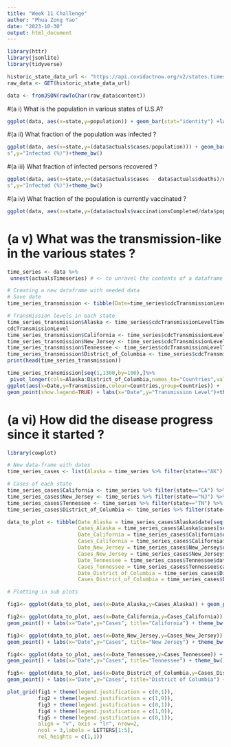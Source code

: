 ---
title: "Week 11 Challenge"
author: "Phua Zong Yao"
date: "2023-10-30"
output: html_document
---


```{r eval=TRUE,echo=FALSE}

library(httr)
library(jsonlite)
library(tidyverse)

historic_state_data_url <- "https://api.covidactnow.org/v2/states.timeseries.json?apiKey=5c364b02867540a39e590eb09c25cc66"
raw_data <- GET(historic_state_data_url)

```

```{r,eval=TRUE,echo=FALSE, message = FALSE}

data <- fromJSON(rawToChar(raw_data$content)) 

```

#(a i) What is the population in various states of U.S.A?

```{r eval=TRUE,echo=FALSE}

ggplot(data, aes(x=state,y=population)) + geom_bar(stat="identity") +labs(x="States",y="Population") + theme_bw()

```

#(a ii) What fraction of the population was infected ?

```{r,eval=TRUE,echo=FALSE}

ggplot(data, aes(x=state,y=(data$actuals$cases/population))) + geom_bar(stat="identity") + labs(x="State
s",y="Infected (%)")+theme_bw()

```

#(a iii) What fraction of infected persons recovered ?

```{r, eval=TRUE,echo=FALSE}

ggplot(data, aes(x=state,y=(data$actuals$cases - data$actuals$deaths)/data$actuals$cases)) + geom_bar(stat="identity") + labs(x="State
s",y="Infected (%)")+theme_bw()

```

#(a iv) What fraction of the population is currently vaccinated ?

```{r,eval=TRUE,echo=FALSE, message = FALSE}

ggplot(data, aes(x=state,y=(data$actuals$vaccinationsCompleted/data$population))) + geom_bar(stat="identity") + labs(x="States",y="Infected (%)")+theme_bw()

```

# (a v) What was the transmission-like in the various states ?

```{r, eval=TRUE,echo=FALSE}

time_series <- data %>%
 unnest(actualsTimeseries) # <- to unravel the contents of a dataframe within a dataframe, use unnest

# Creating a new dataframe with needed data
# Save date
time_series_transmission <- tibble(Date=time_series$cdcTransmissionLevelTimeseries[[which(data$state=="CA")]]$date)

# Transmission levels in each state
time_series_transmission$Alaska <- time_series$cdcTransmissionLevelTimeseries[[which(data$state=="AK")]]$
cdcTransmissionLevel
time_series_transmission$California <- time_series$cdcTransmissionLevelTimeseries[[which(data$state=="CA")]]$cdcTransmissionLevel
time_series_transmission$New_Jersey <- time_series$cdcTransmissionLevelTimeseries[[which(data$state=="NJ")]]$cdcTransmissionLevel
time_series_transmission$Tennessee <- time_series$cdcTransmissionLevelTimeseries[[which(data$state=="TN")]]$cdcTransmissionLevel
time_series_transmission$District_of_Columbia <- time_series$cdcTransmissionLevelTimeseries[[which(data$state=="DC")]]$cdcTransmissionLevel
print(head(time_series_transmission))

time_series_transmission[seq(1,1300,by=100),]%>%
 pivot_longer(cols=Alaska:District_of_Columbia,names_to="Countries",values_to="Transmission") %>%
ggplot(aes(x=Date,y=Transmission,colour=Countries,group=Countries)) +
geom_point(show.legend=TRUE) + labs(x="Date",y="Transmission Level")+theme_bw()

```


# (a vi) How did the disease progress since it started ?

```{r, eval=TRUE,echo=FALSE, message = FALSE}

library(cowplot)

# New data-frame with dates
time_series_cases <- list(Alaska = time_series %>% filter(state=="AK") %>% select(date,cases))

# Cases of each state
time_series_cases$California <- time_series %>% filter(state=="CA") %>% select(date,cases)
time_series_cases$New_Jersey <- time_series %>% filter(state=="NJ") %>% select(date,cases)
time_series_cases$Tennessee <- time_series %>% filter(state=="TN") %>% select(date,cases)
time_series_cases$District_of_Columbia <- time_series %>% filter(state=="DC") %>% select(date,cases)

data_to_plot <- tibble(Date_Alaska = time_series_cases$Alaska$date[seq(1,1300,by=100)],
                       Cases_Alaska = time_series_cases$Alaska$cases[seq(1,1300,by=100)],
                       Date_California = time_series_cases$California$date[seq(1,1300,by=100)],
                       Cases_California = time_series_cases$California$cases[seq(1,1300,by=100)],
                       Date_New_Jersey = time_series_cases$New_Jersey$date[seq(1,1300,by=100)],
                       Cases_New_Jersey = time_series_cases$New_Jersey$cases[seq(1,1300,by=100)],
                       Date_Tennessee = time_series_cases$Tennessee$date[seq(1,1300,by=100)],
                       Cases_Tennessee = time_series_cases$Tennessee$cases[seq(1,1300,by=100)],
                       Date_District_of_Columbia = time_series_cases$District_of_Columbia$date[seq(1,1300,by=100)],
                       Cases_District_of_Columbia = time_series_cases$District_of_Columbia$cases[seq(1,1300,by=100)])

# Plotting in sub plots 

fig1<- ggplot(data_to_plot, aes(x=Date_Alaska,y=Cases_Alaska)) + geom_point() + labs(x="Date",y="Cases", title="Alaska") + theme_bw() + scale_x_discrete(guide = guide_axis(angle = 90))

fig2<- ggplot(data_to_plot, aes(x=Date_California,y=Cases_California)) +
geom_point() + labs(x="Date",y="Cases", title="California") + theme_bw() + scale_x_discrete(guide = guide_axis(angle = 90))

fig3<- ggplot(data_to_plot, aes(x=Date_New_Jersey,y=Cases_New_Jersey)) +
geom_point() + labs(x="Date",y="Cases", title="New Jersey") + theme_bw() + scale_x_discrete(guide = guide_axis(angle = 90))

fig4<- ggplot(data_to_plot, aes(x=Date_Tennessee,y=Cases_Tennessee)) +
geom_point() + labs(x="Date",y="Cases", title="Tennessee") + theme_bw() + scale_x_discrete(guide = guide_axis(angle = 90))

fig5<- ggplot(data_to_plot, aes(x=Date_District_of_Columbia,y=Cases_District_of_Columbia)) +
geom_point() + labs(x="Date",y="Cases", title="District of Columbia") + theme_bw() + scale_x_discrete(guide = guide_axis(angle = 90))

plot_grid(fig1 + theme(legend.justification = c(0,1)),
          fig2 + theme(legend.justification = c(1,0)),
          fig3 + theme(legend.justification = c(0,1)),
          fig4 + theme(legend.justification = c(1,0)),
          fig5 + theme(legend.justification = c(0,1)),
          align = "v", axis = "lr", nrow=2,
          ncol = 3,labels = LETTERS[1:5],
          rel_heights = c(1,1))


```
